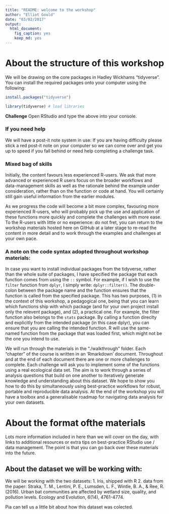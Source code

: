 ```yaml
---
title: "README: welcome to the workshop"
author: "Elliot Gould"
date: "03/02/2017"
output: 
  html_document: 
    fig_caption: yes
    keep_md: yes
---
```


# About the structure of this workshop

We will be drawing on the core packages in Hadley Wickhams "tidyverse".
You can install the required packages onto your computer using the following: 

```r
install.packages("tidyverse")
```
```r
library(tidyverse) # load libraries
```

**Challenge** Open RStudio and type the above into your console.

### If you need help

We will have a post-it note system in use: If you are having difficulty please stick a red post-it note on your computer so we can come over and get you up to speed if you fall behind or need help completing a challenge task.

### Mixed bag of skills

Initially, the content favours less experienced R-users. We ask that more advanced or experienced R users focus on the broader workflows and data-management skills as well as the rationale behind the example under consideration, rather than on the function or code at hand. You will certainly still gain useful information from the earlier modules.

As we progress the code will become a bit more complex, favouring more experienced R-users, who will probably pick up the use and application of these functions more quickly and complete the challenges with more ease. To the R-users with little or no experience: do not fret, you can return to the workshop materials hosted here on GitHub at a later stage to re-read the content in more detail and to work through the examples and challenges at your own pace.

### A note on the code syntax adopted throughout workshop materials:

In case you want to install individual packages from the tidyverse, rather than the whole suite of packages, I have specified the package that each function comes from using the `::` symbol. For example, if I wish to use the `filter` function from `dplyr`, I simply write: `dplyr::filter()`. The double-colon between the package name and the function ensures that the function is called from the specified package. This has two purposes, (1) in the context of this workshop, a pedagogical one, being that you can learn which functions ship with which package (and for your own project install only the relevent package), and (2), a practical one. For example, the filter function also belongs to the `stats` package. By calling a function direclty and explicitly from the intended package (in this case dplyr), you can ensure that you are calling the intended function. R will use the same-named function from the package that was loaded first, which might not be the one you intend to use.

We will run through the materials in the "./walkthrough" folder. Each "chapter" of the course is written in an 'Rmarkdown' document. Throughout and at the end of each document there are one or more challenges to complete. Each challenge will ask you to implement some of the functions using a real ecological data set. The aim is to work through a series of analysis questions that build on one another to iteratively generate knowledge and understanding about this dataset. We hope to show you how to do this by simultaneously using best-practice workflows for robust, portable and reproducible data analysis. At the end of the workshop you will have a toolbox and a generalisable roadmap for navigating data analysis for your own datasets.


# About the format ofthe materials

Lots more information included in here than we will cover on the day, with links to additional resources or extra tips on best-practice RStudio use / data management. The point is that you can go back over these materials into the future.

## About the dataset we will be working with:

We will be working with the two datasets:
1. Iris, shipped with R
2. data from the paper: Straka, T. M., Lentini, P. E., Lumsden, L. F., Wintle, B. A., & Ree, R. (2016). Urban bat communities are affected by wetland size, quality, and pollution levels. Ecology and Evolution, 6(14), 4761-4774.

Pia can tell us a little bit about how this dataset was colected.

